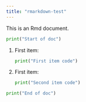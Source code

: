 ```yaml
---
title: "rmarkdown-test"
---
```


This is an Rmd document.

```python
print("Start of doc")
```

#.  First item:

    ```python
    print("First item code")
    ```

#.  First item:

    ```python
    print("Second item code")
    ```

```python
print("End of doc")
```
